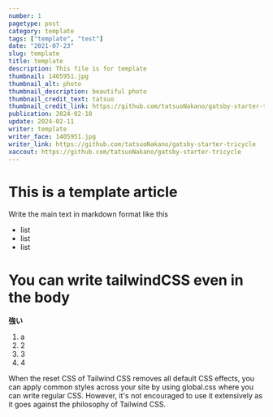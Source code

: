 ```yaml
---
number: 1
pagetype: post
category: template
tags: ["template", "test"]
date: "2021-07-23"
slug: template
title: template
description: This file is for template
thumbnail: 1405951.jpg
thumbnail_alt: photo
thumbnail_description: beautiful photo
thumbnail_credit_text: tatsuo
thumbnail_credit_link: https://github.com/tatsuoNakano/gatsby-starter-tricycle
publication: 2024-02-10
update: 2024-02-11
writer: template
writer_face: 1405951.jpg
writer_link: https://github.com/tatsuoNakano/gatsby-starter-tricycle
xaccout: https://github.com/tatsuoNakano/gatsby-starter-tricycle
---
```


# This is a template article


Write the main text in markdown format like this

- list
- list
- list
<h1 className="text-blue-600">You can write tailwindCSS even in the body</h1>
<strong>強い</strong>
<ol> <li>a</li><li>2</li><li>3</li><li>4</li></ol>

When the reset CSS of Tailwind CSS removes all default CSS effects, you can apply common styles across your site by using global.css where you can write regular CSS. However, it's not encouraged to use it extensively as it goes against the philosophy of Tailwind CSS.







